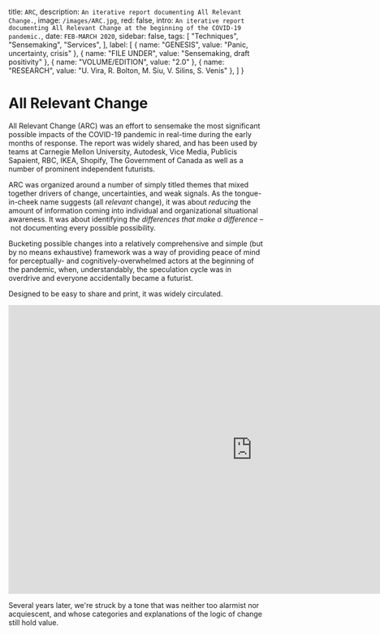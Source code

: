 
  title: `ARC`,
  description: `An iterative report documenting All Relevant Change.`,
  image: `/images/ARC.jpg`,
  red: false,
  intro: `An iterative report documenting All Relevant Change at the beginning of the COVID-19 pandemic.`,
  date: `FEB-MARCH 2020`,
  sidebar: false,
  tags: [
    "Techniques",
    "Sensemaking",
    "Services",
  ],
  label: [
    {
      name: "GENESIS",
      value: "Panic, uncertainty, crisis"
    },
    {
      name: "FILE UNDER",
      value: "Sensemaking, draft positivity"
    },
    {
      name: "VOLUME/EDITION",
      value: "2.0"
    },
    { 
      name: "RESEARCH",
      value: "U. Vira, R. Bolton, M. Siu, V. Silins, S. Venis"
    },
  ]
}


# All Relevant Change

All Relevant Change (ARC) was an effort to sensemake the most significant possible impacts of the COVID-19 pandemic in real-time during the early months of response. The report was widely shared, and has been used by teams at Carnegie Mellon University, Autodesk, Vice Media, Publicis Sapaient, RBC, IKEA, Shopify, The Government of Canada as well as a number of prominent independent futurists.

<Label meta={meta} />

ARC was organized around a number of simply titled themes that mixed together drivers of change, uncertainties, and weak signals. As the tongue-in-cheek name suggests (all _relevant_ change), it was about _reducing_ the amount of information coming into individual and organizational situational awareness. It was about identifying _the differences that make a difference_ – not documenting every possible possibility. 

Bucketing possible changes into a relatively comprehensive and simple (but by no means exhaustive) framework was a way of providing peace of mind for perceptually- and cognitively-overwhelmed actors at the beginning of the pandemic, when, understandably, the speculation cycle was in overdrive and everyone accidentally became a futurist.

Designed to be easy to share and print, it was widely circulated.

<iframe src="https://docs.google.com/presentation/d/e/2PACX-1vQgk5_1H7C1vI9YskYlQLEXx7akIKgfjWXUCGBBdJUAnBK3CrAaphNYUKpiRiVRqTZmJPbH1iAAdGLc/embed?start=false&loop=false&delayms=3000" frameborder="0" width="960" height="569" allowfullscreen="true" mozallowfullscreen="true" webkitallowfullscreen="true"></iframe>

Several years later, we're struck by a tone that was neither too alarmist nor acquiescent, and whose categories and explanations of the logic of change still hold value.

